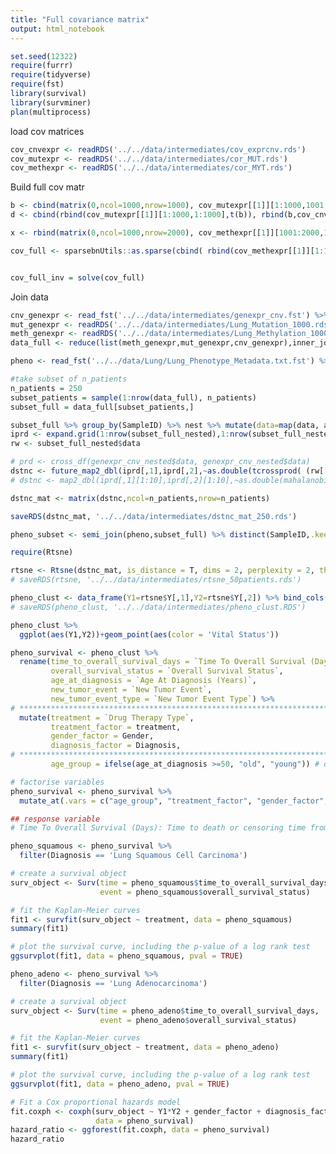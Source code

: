```yaml
---
title: "Full covariance matrix"
output: html_notebook
---
```


```r
set.seed(12322)
require(furrr)
require(tidyverse)
require(fst)
library(survival)
library(survminer)
plan(multiprocess)

```


load cov matrices
```r
cov_cnvexpr <- readRDS('../../data/intermediates/cov_exprcnv.rds')
cov_mutexpr <- readRDS('../../data/intermediates/cor_MUT.rds') 
cov_methexpr <- readRDS('../../data/intermediates/cor_MYT.rds')
```


Build full cov matr

```r

b <- cbind(matrix(0,ncol=1000,nrow=1000), cov_mutexpr[[1]][1:1000,1001:2000])
d <- cbind(rbind(cov_mutexpr[[1]][1:1000,1:1000],t(b)), rbind(b,cov_cnvexpr))

x <- rbind(matrix(0,ncol=1000,nrow=2000), cov_methexpr[[1]][1001:2000,1:1000])

cov_full <- sparsebnUtils::as.sparse(cbind( rbind(cov_methexpr[[1]][1:1000,1:1000], x),rbind(t(x), d)))


cov_full_inv = solve(cov_full)

```

Join data

```r
cnv_genexpr <- read_fst('../../data/intermediates/genexpr_cnv.fst') %>% as_data_frame
mut_genexpr <- readRDS('../../data/intermediates/Lung_Mutation_1000.rds')
meth_genexpr <- readRDS('../../data/intermediates/Lung_Methylation_1000.rds')
data_full <- reduce(list(meth_genexpr,mut_genexpr,cnv_genexpr),inner_join, by = "SampleID")

pheno <- read_fst('../../data/Lung/Lung_Phenotype_Metadata.txt.fst') %>% as_data_frame

```


```r
#take subset of n_patients
n_patients = 250
subset_patients = sample(1:nrow(data_full), n_patients)
subset_full = data_full[subset_patients,]
```






```r
subset_full %>% group_by(SampleID) %>% nest %>% mutate(data=map(data, as.matrix))-> subset_full_nested
iprd <- expand.grid(1:nrow(subset_full_nested),1:nrow(subset_full_nested))
rw <- subset_full_nested$data

# prd <- cross_df(genexpr_cnv_nested$data, genexpr_cnv_nested$data)
dstnc <- future_map2_dbl(iprd[,1],iprd[,2],~as.double(tcrossprod( (rw[[..1]]-rw[[..2]]) %*% cov_full_inv, (rw[[..1]]-rw[[..2]]))))
# dstnc <- map2_dbl(iprd[,1][1:10],iprd[,2][1:10],~as.double(mahalanobis(rw[[..1]], rw[[..2]], cov_full_inv, inverted=TRUE)))

dstnc_mat <- matrix(dstnc,ncol=n_patients,nrow=n_patients)


```

```r
saveRDS(dstnc_mat, '../../data/intermediates/dstnc_mat_250.rds')

```


```r
pheno_subset <- semi_join(pheno,subset_full) %>% distinct(SampleID,.keep_all = T)
```

```r
require(Rtsne)

rtsne <- Rtsne(dstnc_mat, is_distance = T, dims = 2, perplexity = 2, theta = 0.01)
# saveRDS(rtsne, '../../data/intermediates/rtsne_50patients.rds')

pheno_clust <- data_frame(Y1=rtsne$Y[,1],Y2=rtsne$Y[,2]) %>% bind_cols(pheno_subset)
# saveRDS(pheno_clust, '../../data/intermediates/pheno_clust.RDS')

pheno_clust %>% 
  ggplot(aes(Y1,Y2))+geom_point(aes(color = 'Vital Status'))
```


```r

pheno_survival <- pheno_clust %>% 
  rename(time_to_overall_survival_days = `Time To Overall Survival (Days)`,
         overall_survival_status = `Overall Survival Status`,
         age_at_diagnosis = `Age At Diagnosis (Years)`,
         new_tumor_event = `New Tumor Event`,
         new_tumor_event_type = `New Tumor Event Type`) %>% 
# ****************************************************************************************** treatment should also include radiation theraphy
  mutate(treatment = `Drug Therapy Type`,
         treatment_factor = treatment,
         gender_factor = Gender,
         diagnosis_factor = Diagnosis, 
# ****************************************************************************************** is 50 the correct age here?  
         age_group = ifelse(age_at_diagnosis >=50, "old", "young")) # dichotomize continuous to binary values

# factorise variables
pheno_survival <- pheno_survival %>% 
  mutate_at(.vars = c("age_group", "treatment_factor", "gender_factor", "new_tumor_event", "new_tumor_event_type"), as.factor)

## response variable 
# Time To Overall Survival (Days): Time to death or censoring time from diagnosis

pheno_squamous <- pheno_survival %>% 
  filter(Diagnosis == 'Lung Squamous Cell Carcinoma')

# create a survival object
surv_object <- Surv(time = pheno_squamous$time_to_overall_survival_days, 
                    event = pheno_squamous$overall_survival_status)

# fit the Kaplan-Meier curves
fit1 <- survfit(surv_object ~ treatment, data = pheno_squamous)
summary(fit1)

# plot the survival curve, including the p-value of a log rank test
ggsurvplot(fit1, data = pheno_squamous, pval = TRUE)

```

```r

pheno_adeno <- pheno_survival %>% 
  filter(Diagnosis == 'Lung Adenocarcinoma')

# create a survival object
surv_object <- Surv(time = pheno_adeno$time_to_overall_survival_days, 
                    event = pheno_adeno$overall_survival_status)

# fit the Kaplan-Meier curves
fit1 <- survfit(surv_object ~ treatment, data = pheno_adeno)
summary(fit1)

# plot the survival curve, including the p-value of a log rank test
ggsurvplot(fit1, data = pheno_adeno, pval = TRUE)

```

```r

# Fit a Cox proportional hazards model
fit.coxph <- coxph(surv_object ~ Y1*Y2 + gender_factor + diagnosis_factor + age_group + new_tumor_event_type, 
                   data = pheno_survival)
hazard_ratio <- ggforest(fit.coxph, data = pheno_survival)
hazard_ratio

```

